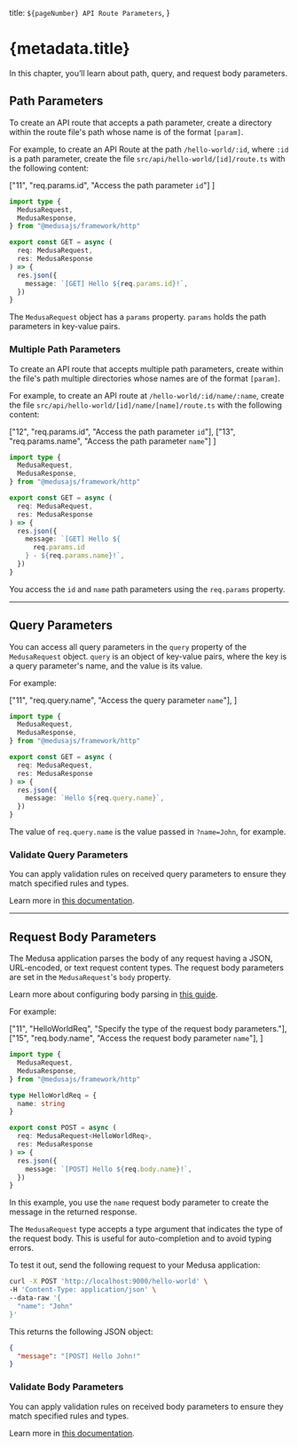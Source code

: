   title: `${pageNumber} API Route Parameters`,
}

# {metadata.title}

In this chapter, you’ll learn about path, query, and request body parameters.

## Path Parameters

To create an API route that accepts a path parameter, create a directory within the route file's path whose name is of the format `[param]`.

For example, to create an API Route at the path `/hello-world/:id`, where `:id` is a path parameter, create the file `src/api/hello-world/[id]/route.ts` with the following content:

  ["11", "req.params.id", "Access the path parameter `id`"]
]

```ts title="src/api/hello-world/[id]/route.ts" highlights={singlePathHighlights}
import type {
  MedusaRequest,
  MedusaResponse,
} from "@medusajs/framework/http"

export const GET = async (
  req: MedusaRequest,
  res: MedusaResponse
) => {
  res.json({
    message: `[GET] Hello ${req.params.id}!`,
  })
}
```

The `MedusaRequest` object has a `params` property. `params` holds the path parameters in key-value pairs.

### Multiple Path Parameters

To create an API route that accepts multiple path parameters, create within the file's path multiple directories whose names are of the format `[param]`.

For example, to create an API route at `/hello-world/:id/name/:name`, create the file `src/api/hello-world/[id]/name/[name]/route.ts` with the following content:

  ["12", "req.params.id", "Access the path parameter `id`"],
  ["13", "req.params.name", "Access the path parameter `name`"]
]

```ts title="src/api/hello-world/[id]/name/[name]/route.ts" highlights={multiplePathHighlights}
import type {
  MedusaRequest,
  MedusaResponse,
} from "@medusajs/framework/http"

export const GET = async (
  req: MedusaRequest,
  res: MedusaResponse
) => {
  res.json({
    message: `[GET] Hello ${
      req.params.id
    } - ${req.params.name}!`,
  })
}
```

You access the `id` and `name` path parameters using the `req.params` property.

---

## Query Parameters

You can access all query parameters in the `query` property of the `MedusaRequest` object. `query` is an object of key-value pairs, where the key is a query parameter's name, and the value is its value.

For example:

  ["11", "req.query.name", "Access the query parameter `name`"],
]

```ts title="src/api/hello-world/route.ts" highlights={queryHighlights}
import type {
  MedusaRequest,
  MedusaResponse,
} from "@medusajs/framework/http"

export const GET = async (
  req: MedusaRequest,
  res: MedusaResponse
) => {
  res.json({
    message: `Hello ${req.query.name}`,
  })
}
```

The value of `req.query.name` is the value passed in `?name=John`, for example.

### Validate Query Parameters

You can apply validation rules on received query parameters to ensure they match specified rules and types.

Learn more in [this documentation](../validation/page.mdx#how-to-validate-request-query-paramters).

---

## Request Body Parameters

The Medusa application parses the body of any request having a JSON, URL-encoded, or text request content types. The request body parameters are set in the `MedusaRequest`'s `body` property.

<Note title="Tip">

Learn more about configuring body parsing in [this guide](../parse-body/page.mdx).

</Note>

For example:

  ["11", "HelloWorldReq", "Specify the type of the request body parameters."],
  ["15", "req.body.name", "Access the request body parameter `name`"],
]

```ts title="src/api/hello-world/route.ts" highlights={bodyHighlights}
import type {
  MedusaRequest,
  MedusaResponse,
} from "@medusajs/framework/http"

type HelloWorldReq = {
  name: string
}

export const POST = async (
  req: MedusaRequest<HelloWorldReq>,
  res: MedusaResponse
) => {
  res.json({
    message: `[POST] Hello ${req.body.name}!`,
  })
}
```

In this example, you use the `name` request body parameter to create the message in the returned response.

<Note title="Tip">

The `MedusaRequest` type accepts a type argument that indicates the type of the request body. This is useful for auto-completion and to avoid typing errors.

</Note>

To test it out, send the following request to your Medusa application:

```bash
curl -X POST 'http://localhost:9000/hello-world' \
-H 'Content-Type: application/json' \
--data-raw '{
  "name": "John"
}'
```

This returns the following JSON object:

```json
{
  "message": "[POST] Hello John!"
}
```

### Validate Body Parameters

You can apply validation rules on received body parameters to ensure they match specified rules and types.

Learn more in [this documentation](../validation/page.mdx#how-to-validate-request-body).
